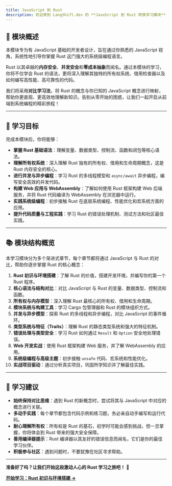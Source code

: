 ```yaml
---
title: JavaScript 到 Rust
description: 欢迎来到 LangShift.dev 的 **JavaScript 到 Rust 转换学习模块**！
---
```


## 📖 模块概述

本模块专为有 JavaScript 基础的开发者设计，旨在通过你熟悉的 JavaScript 视角，系统性地引导你掌握 Rust 这门强大的系统级编程语言。

Rust 以其卓越的**内存安全**、**并发安全**和**零成本抽象**而闻名。通过本模块的学习，你将不仅学会 Rust 的语法，更将深入理解其独特的所有权系统、借用检查器以及如何编写高性能、高可靠性的代码。

我们将采用**对比学习法**，将 Rust 的概念与你已知的 JavaScript 概念进行映射，帮助你更直观、更高效地理解新知识。告别从零开始的困惑，让我们一起开启从前端到系统编程的精彩旅程！

---

## 🎯 学习目标

完成本模块后，你将能够：

*   **掌握 Rust 基础语法**：理解变量、数据类型、控制流、函数和闭包等核心语法。
*   **理解所有权系统**：深入理解 Rust 独有的所有权、借用和生命周期概念，这是 Rust 内存安全的核心。
*   **进行并发与异步编程**：学习 Rust 的多线程模型和 `async/await` 异步编程，编写安全高效的并发代码。
*   **构建 Web 应用与 WebAssembly**：了解如何使用 Rust 框架构建 Web 后端服务，并将 Rust 代码编译为 WebAssembly 在浏览器中运行。
*   **实践系统级编程**：初步接触 Rust 在底层系统编程、性能优化和宏系统方面的应用。
*   **提升代码质量与工程实践**：学习 Rust 的错误处理机制、测试方法和社区最佳实践。

---

## 📚 模块结构概览

本学习模块分为多个渐进式章节，每个章节都将通过 JavaScript 与 Rust 的对比，帮助你逐步掌握 Rust 的核心概念：

1.  **Rust 初识与环境搭建**：了解 Rust 的价值，搭建开发环境，并编写你的第一个 Rust 程序。
2.  **核心语法与结构对比**：对比 JavaScript 与 Rust 的变量、数据类型、控制流和函数。
3.  **所有权与内存模型**：深入理解 Rust 最核心的所有权、借用和生命周期。
4.  **模块系统与构建工具**：学习 Cargo 包管理器和 Rust 的模块组织方式。
5.  **并发与异步模型**：探索 Rust 的多线程和异步编程，对比 JavaScript 的事件循环。
6.  **类型系统与特征（Traits）**：理解 Rust 的静态类型系统和强大的特征机制。
7.  **错误处理与类型安全**：学习 Rust 如何通过 `Result` 和 `Option` 安全地处理错误。
8.  **Web 开发实战**：使用 Rust 框架构建 Web 服务，并了解 WebAssembly 的应用。
9.  **系统级编程与高级主题**：初步接触 `unsafe` 代码、宏系统和性能优化。
10. **实战项目驱动**：通过分析真实项目，巩固所学知识并了解最佳实践。

---

## 🚀 学习建议

*   **始终保持对比思维**：遇到 Rust 的新概念时，尝试将其与 JavaScript 中对应的概念进行关联。
*   **多动手实践**：每个章节都包含代码示例和练习题，务必亲自动手编写和运行代码。
*   **耐心理解所有权**：所有权是 Rust 的基石，初学时可能会感到挑战，但一旦掌握，你将体会到 Rust 带来的强大安全保障。
*   **善用编译器提示**：Rust 编译器以其友好的错误信息而闻名，它们是你的最佳学习伙伴。
*   **积极参与社区**：遇到问题时，不要犹豫在社区寻求帮助。

---

**准备好了吗？让我们开始这段激动人心的 Rust 学习之旅吧！** 🦀

[**开始学习：Rust 初识与环境搭建 →**](./module-00-rust-introduction.zh-cn.mdx)
